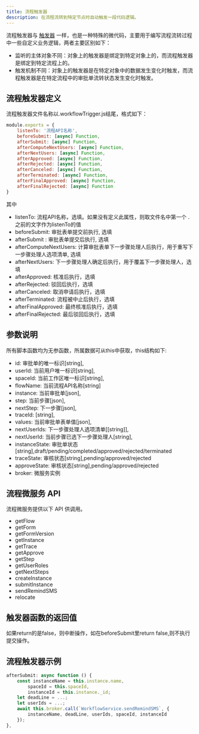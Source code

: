 ```yaml
---
title: 流程触发器
description: 在流程流转到特定节点时自动触发一段代码逻辑。
---
```


流程触发器与 [触发器](/docs/trigger) 一样，也是一种特殊的微代码，主要用于编写流程流转过程中一些自定义业务逻辑，两者主要区别如下：

- 监听的主体对象不同：对象上的触发器是绑定到特定对象上的，而流程触发器是绑定到特定流程上的。
- 触发机制不同：对象上的触发器是在特定对象中的数据发生变化时触发，而流程触发器是在特定流程中的审批单流转状态发生变化时触发。

## 流程触发器定义

流程触发器文件名称以.workflowTrigger.js结尾，格式如下：

```js
module.exports = {
    listenTo: '流程API名称',
    beforeSubmit: [async] Function,
    afterSubmit: [async] Function,
    afterComputeNextUsers: [async] Function,
    afterNextUsers: [async] Function,
    afterApproved: [async] Function,
    afterRejected: [async] Function,
    afterCanceled: [async] Function,
    afterTerminated: [async] Function,
    afterFinalApproved: [async] Function,
    afterFinalRejected: [async] Function
}
```

其中

- listenTo: 流程API名称，选填。如果没有定义此属性，则取文件名中第一个 . 之前的文字作为listenTo的值
- beforeSubmit: 审批表单提交前执行, 选填
- afterSubmit : 审批表单提交后执行, 选填
- afterComputeNextUsers: 计算审批表单下一步骤处理人后执行，用于重写下一步骤处理人选项清单, 选填
- afterNextUsers: 下一步骤处理人确定后执行，用于覆盖下一步骤处理人，选填
- afterApproved: 核准后执行，选填
- afterRejected: 驳回后执行，选填
- afterCanceled: 取消申请后执行，选填
- afterTerminated: 流程被中止后执行，选填
- afterFinalApproved: 最终核准后执行，选填
- afterFinalRejected: 最后驳回后执行，选填


## 参数说明

所有脚本函数均为无参函数，所属数据可从this中获取，this结构如下:

- id: 审批单的唯一标识[string],
- userId: 当前用户唯一标识[string],
- spaceId: 当前工作区唯一标识[string],
- flowName: 当前流程API名称[string]
- instance: 当前审批单[json],
- step: 当前步骤[json],
- nextStep: 下一步骤[json],
- traceId: [string],
- values: 当前审批单表单值[json],
- nextUserIds: 下一步骤处理人选项清单[[string]],
- nextUserId: 当前步骤已选下一步骤处理人[string],
- instanceState: 审批单状态[string],draft/pending/completed/approved/rejected/terminated
- traceState: 审核状态[string],pending/approved/rejected
- approveState: 审核状态[string],pending/approved/rejected
- broker: 微服务实例

## 流程微服务 API

流程微服务提供以下 API 供调用。

- getFlow
- getForm
- getFormVersion
- getInstance
- getTrace
- getApprove
- getStep
- getUserRoles
- getNextSteps
- createInstance
- submitInstance
- sendRemindSMS
- relocate

## 触发器函数的返回值

如果return的是false，则中断操作，如在beforeSubmit里return false,则不执行提交操作。

## 流程触发器示例

```js
afterSubmit: async function () {
    const instanceName = this.instance.name,
        spaceId = this.spaceId,
        instanceId = this.instance._id;
    let deadLine = ...;
    let userIds = ...;
    await this.broker.call(`WorkflowService.sendRemindSMS`, {
        instanceName, deadLine, userIds, spaceId, instanceId
    });
},
```



